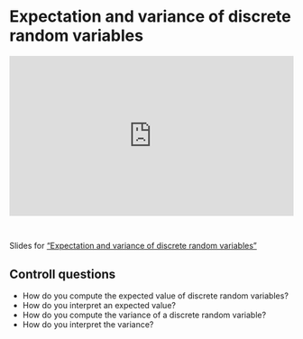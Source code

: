 # Expectation and variance of discrete random variables

<div style="padding:56.25% 0 0 0;position:relative;"><iframe src="https://player.vimeo.com/video/1054853621?badge=0&amp;autopause=0&amp;player_id=0&amp;app_id=58479" frameborder="0" allow="autoplay; fullscreen; picture-in-picture; clipboard-write; encrypted-media" style="position:absolute;top:0;left:0;width:100%;height:100%;" title="Expectation and variance of discrete random variables"></iframe></div><script src="https://player.vimeo.com/api/player.js"></script>

<br>

Slides for ["Expectation and variance of discrete random variables"](video-pdfs/2/expectation_variance_discrete.pdf)

## Controll questions

- How do you compute the expected value of discrete random variables?
- How do you interpret an expected value?
- How do you compute the variance of a discrete random variable?
- How do you interpret the variance?
